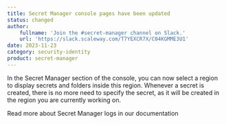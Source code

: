 ```yaml
---
title: Secret Manager console pages have been updated
status: changed
author:
    fullname: 'Join the #secret-manager channel on Slack.'
    url: 'https://slack.scaleway.com/T7YEXCR7X/C04KGMME3U1'
date: 2023-11-23
category: security-identity
product: secret-manager
---
```


In the Secret Manager section of the console, you can now select a region to display secrets and folders inside this region. Whenever a secret is created, there is no more need to specify the secret, as it will be created in the region you are currently working on.

Read more about Secret Manager logs in our <Link to=https://www.scaleway.com/en/docs/identity-and-access-management/secret-manager/concepts/>documentation</Link>


